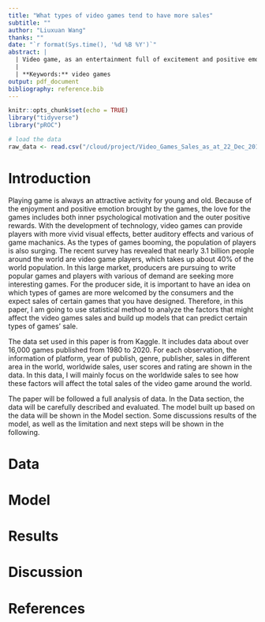 ```yaml
---
title: "What types of video games tend to have more sales"
subtitle: ""
author: "Liuxuan Wang"
thanks: ""
date: "`r format(Sys.time(), '%d %B %Y')`"
abstract: |
  | Video game, as an entertainment full of excitement and positive emotion, has attracted nearly 40% of the world population to be video game players. Obtained video game sales data from Kaggle with over 16,000 video games, this paper conducts multiple linear regression models to see how factors such as rating, number of years since publish, platform and type of game affect the video game sales. From this study, video game producers can have a better sense on what kind of games tend to have a better sale and can predict a certain video game's sale in the future.
  |
  | **Keywords:** video games
output: pdf_document
bibliography: reference.bib
---
```


```r
knitr::opts_chunk$set(echo = TRUE)
library("tidyverse")
library("pROC")
```

```r
# load the data
raw_data <- read.csv("/cloud/project/Video_Games_Sales_as_at_22_Dec_2016.csv")
```
# Introduction

Playing game is always an attractive activity for young and old. Because of the enjoyment and positive emotion brought by the games, the love for the games includes both inner psychological motivation and the outer positive rewards. With the development of technology, video games can provide players with more vivid visual effects, better auditory effects and various of game machanics. As the types of games booming, the population of players is also surging. The recent survey has revealed that nearly 3.1 billion people around the world are video game players, which takes up about 40% of the world population. In this large market, producers are pursuing to write popular games and players with various of demand are seeking more interesting games. For the producer side, it is important to have an idea on which types of games are more welcomed by the consumers and the expect sales of certain games that you have designed. Therefore, in this paper, I am going to use statistical method to analyze the factors that might affect the video games sales and build up models that can predict certain types of games' sale.

The data set used in this paper is from Kaggle. It includes data about over 16,000 games published from 1980 to 2020. For each observation, the information of platform, year of publish, genre, publisher, sales in different area in the world, worldwide sales, user scores and rating are shown in the data. In this data, I will mainly focus on the worldwide sales to see how these factors will affect the total sales of the video game around the world. 

The paper will be followed a full analysis of data. In the Data section, the data will be carefully described and evaluated. The model built up based on the data will be shown in the Model section. Some discussions results of the model, as well as the limitation and next steps will be shown in the following.

# Data

# Model

# Results

# Discussion

# References




